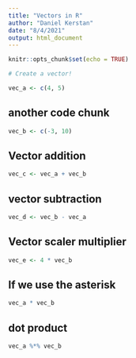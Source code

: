 ```yaml
---
title: "Vectors in R"
author: "Daniel Kerstan"
date: "8/4/2021"
output: html_document
---
```


```r
knitr::opts_chunk$set(echo = TRUE)
```

```r
# Create a vector!

vec_a <- c(4, 5)


```
## another code chunk
```r
vec_b <- c(-3, 10)
```

## Vector addition

```r
vec_c <- vec_a + vec_b


```

## vector subtraction

```r
vec_d <- vec_b - vec_a
```

## Vector scaler multiplier

```r
vec_e <- 4 * vec_b
```

## If we use the asterisk

```r
vec_a * vec_b
```

## dot product

```r
vec_a %*% vec_b
```




